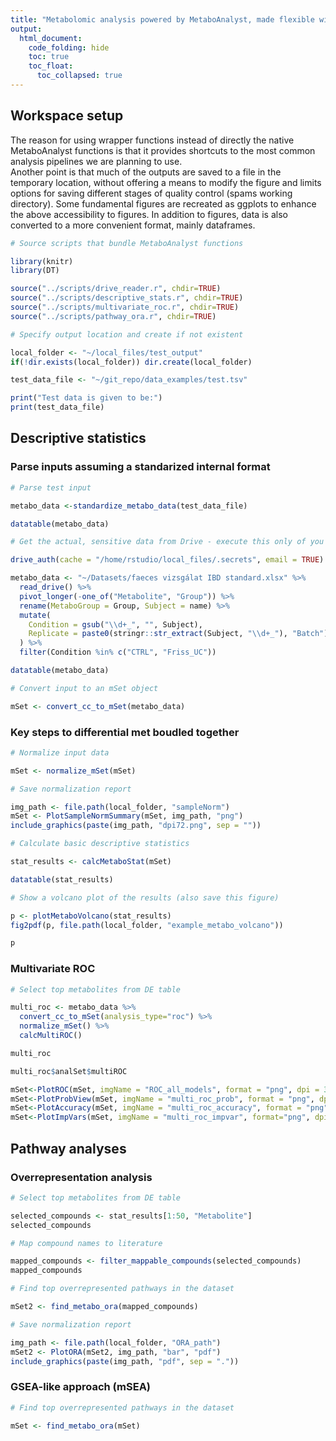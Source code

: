 ```yaml
---
title: "Metabolomic analysis powered by MetaboAnalyst, made flexible with scripts"
output: 
  html_document:
    code_folding: hide
    toc: true
    toc_float:
      toc_collapsed: true
---
```


## Workspace setup

The reason for using wrapper functions instead of directly the native MetaboAnalyst functions is that it provides shortcuts to the most common analysis pipelines we are planning to use.  
Another point is that much of the outputs are saved to a file in the temporary location, without offering a means to modify the figure and limits options for saving different stages of quality control (spams working directory).
Some fundamental figures are recreated as ggplots to enhance the above accessibility to figures.
In addition to figures, data is also converted to a more convenient format, mainly dataframes.

```r
# Source scripts that bundle MetaboAnalyst functions

library(knitr)
library(DT)

source("../scripts/drive_reader.r", chdir=TRUE)
source("../scripts/descriptive_stats.r", chdir=TRUE)
source("../scripts/multivariate_roc.r", chdir=TRUE)
source("../scripts/pathway_ora.r", chdir=TRUE)
```

```r
# Specify output location and create if not existent

local_folder <- "~/local_files/test_output"
if(!dir.exists(local_folder)) dir.create(local_folder)

test_data_file <- "~/git_repo/data_examples/test.tsv"

print("Test data is given to be:")
print(test_data_file)
```

## Descriptive statistics

### Parse inputs assuming a standarized internal format

```r
# Parse test input

metabo_data <-standardize_metabo_data(test_data_file)

datatable(metabo_data)
```

```r
# Get the actual, sensitive data from Drive - execute this only of you have a key

drive_auth(cache = "/home/rstudio/local_files/.secrets", email = TRUE)

metabo_data <- "~/Datasets/faeces vizsgálat IBD standard.xlsx" %>%
  read_drive() %>%
  pivot_longer(-one_of("Metabolite", "Group")) %>%
  rename(MetaboGroup = Group, Subject = name) %>%
  mutate(
    Condition = gsub("\\d+_", "", Subject),
    Replicate = paste0(stringr::str_extract(Subject, "\\d+_"), "Batch")
  ) %>%
  filter(Condition %in% c("CTRL", "Friss_UC"))

datatable(metabo_data)
```

```r
# Convert input to an mSet object

mSet <- convert_cc_to_mSet(metabo_data)
```

### Key steps to differential met boudled together

```r
# Normalize input data

mSet <- normalize_mSet(mSet)
```

```r
# Save normalization report

img_path <- file.path(local_folder, "sampleNorm")
mSet <- PlotSampleNormSummary(mSet, img_path, "png")
include_graphics(paste(img_path, "dpi72.png", sep = ""))
```

```r
# Calculate basic descriptive statistics

stat_results <- calcMetaboStat(mSet)

datatable(stat_results)
```

```r
# Show a volcano plot of the results (also save this figure)

p <- plotMetaboVolcano(stat_results)
fig2pdf(p, file.path(local_folder, "example_metabo_volcano"))

p
```

### Multivariate ROC

```r
# Select top metabolites from DE table

multi_roc <- metabo_data %>%
  convert_cc_to_mSet(analysis_type="roc") %>%
  normalize_mSet() %>%
  calcMultiROC()

multi_roc
```

```r
multi_roc$analSet$multiROC
```


```r
mSet<-PlotROC(mSet, imgName = "ROC_all_models", format = "png", dpi = 300, mdl.inx= 0, avg.method = "threshold", show.conf = 0, show.holdout = 0, focus="fpr", cutoff=0.5)
mSet<-PlotProbView(mSet, imgName = "multi_roc_prob", format = "png", dpi = 300, mdl.inx = -1, show = 0, showPred = 0)
mSet<-PlotAccuracy(mSet, imgName = "multi_roc_accuracy", format = "png", dpi = 300)
mSet<-PlotImpVars(mSet, imgName = "multi_roc_impvar", format="png", dpi=300, mdl.inx = -1, measure="freq", feat.num=15)
```


## Pathway analyses

### Overrepresentation analysis

```r
# Select top metabolites from DE table

selected_compounds <- stat_results[1:50, "Metabolite"]
selected_compounds
```

```r
# Map compound names to literature

mapped_compounds <- filter_mappable_compounds(selected_compounds)
mapped_compounds
```

```r
# Find top overrepresented pathways in the dataset

mSet2 <- find_metabo_ora(mapped_compounds)
```

```r
# Save normalization report

img_path <- file.path(local_folder, "ORA_path")
mSet2 <- PlotORA(mSet2, img_path, "bar", "pdf")
include_graphics(paste(img_path, "pdf", sep = "."))
```

### GSEA-like approach (mSEA)

```r
# Find top overrepresented pathways in the dataset

mSet <- find_metabo_ora(mSet)
```











